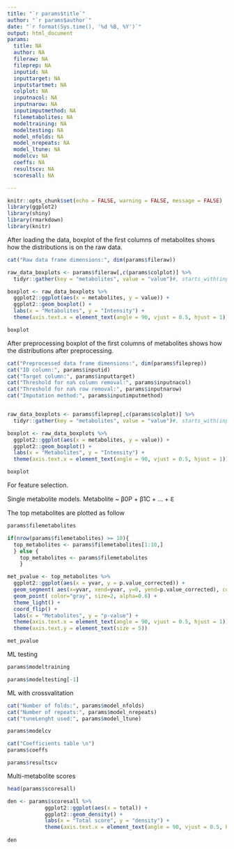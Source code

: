 ```yaml
---
title: "`r params$title`"
author: "`r params$author`"
date: "`r format(Sys.time(), '%d %B, %Y')`" 
output: html_document
params:
  title: NA
  author: NA
  fileraw: NA
  fileprep: NA 
  inputid: NA
  inputtarget: NA
  inputstartmet: NA
  colplot: NA
  inputnacol: NA
  inputnarow: NA
  inputimputmethod: NA
  filemetabolites: NA
  modeltraining: NA
  modeltesting: NA
  model_nfolds: NA
  model_nrepeats: NA
  model_ltune: NA
  modelcv: NA
  coeffs: NA
  resultscv: NA
  scoresall: NA

---
```


```r
knitr::opts_chunk$set(echo = FALSE, warning = FALSE, message = FALSE)
library(ggplot2)
library(shiny)
library(rmarkdown)
library(knitr)
```

After loading the data, boxplot of the first columns of metabolites shows how the distributions is on the raw data.

```r
cat("Raw data frame dimensions:", dim(params$fileraw))

raw_data_boxplots <- params$fileraw[,c(params$colplot)] %>%
  tidyr::gather(key = "metabolites", value = "value")#, starts_with(input$key_plot))

boxplot <- raw_data_boxplots %>%
  ggplot2::ggplot(aes(x = metabolites, y = value)) +
  ggplot2::geom_boxplot() +
  labs(x = "Metabolites", y = "Intensity") +
  theme(axis.text.x = element_text(angle = 90, vjust = 0.5, hjust = 1))

boxplot
```

After preprocessing boxplot of the first columns of metabolites shows how the distributions after preprocessing.

```r
cat("Preprocessed data frame dimensions:", dim(params$fileprep))
cat("ID column:", params$inputid)
cat("Target column:", params$inputtarget)
cat("Threshold for na% column removal:", params$inputnacol)
cat("Threshold for na% row removal:", params$inputnarow)
cat("Imputation method:", params$inputimputmethod)


raw_data_boxplots <- params$fileprep[,c(params$colplot)] %>%
  tidyr::gather(key = "metabolites", value = "value")#, starts_with(input$key_plot))

boxplot <- raw_data_boxplots %>%
  ggplot2::ggplot(aes(x = metabolites, y = value)) +
  ggplot2::geom_boxplot() +
  labs(x = "Metabolites", y = "Intensity") +
  theme(axis.text.x = element_text(angle = 90, vjust = 0.5, hjust = 1))

boxplot
```

For feature selection.

Single metabolite models. Metabolite \~ β0P + β1C + ... + Ԑ

The top metabolites are plotted as follow

```r
params$filemetabolites

if(nrow(params$filemetabolites) >= 10){
  top_metabolites <- params$filemetabolites[1:10,]
  } else {
    top_metabolites <- params$filemetabolites
    }

met_pvalue <- top_metabolites %>%
  ggplot2::ggplot(aes(x = yvar, y = p.value_corrected)) +
  geom_segment( aes(x=yvar, xend=yvar, y=0, yend=p.value_corrected), color="black") +
  geom_point( color="gray", size=2, alpha=0.6) +
  theme_light() +
  coord_flip() +
  labs(x = "Metabolites", y = "p-value") +
  theme(axis.text.x = element_text(angle = 90, vjust = 0.5, hjust = 1)) +
  theme(axis.text.y = element_text(size = 5))

met_pvalue
```

ML testing

```r
params$modeltraining

params$modeltesting[-1]
```

ML with crossvalitation

```r
cat("Number of folds:", params$model_nfolds)
cat("Number of repeats:", params$model_nrepeats)
cat("tuneLenght used:", params$model_ltune)

params$modelcv

cat("Coefficients table \n")
params$coeffs

params$resultscv
```

Multi-metabolite scores

```r
head(params$scoresall)

den <- params$scoresall %>%
            ggplot2::ggplot(aes(x = total)) +
            ggplot2::geom_density() +
            labs(x = "Total score", y = "density") +
            theme(axis.text.x = element_text(angle = 90, vjust = 0.5, hjust = 1))
          
den
```